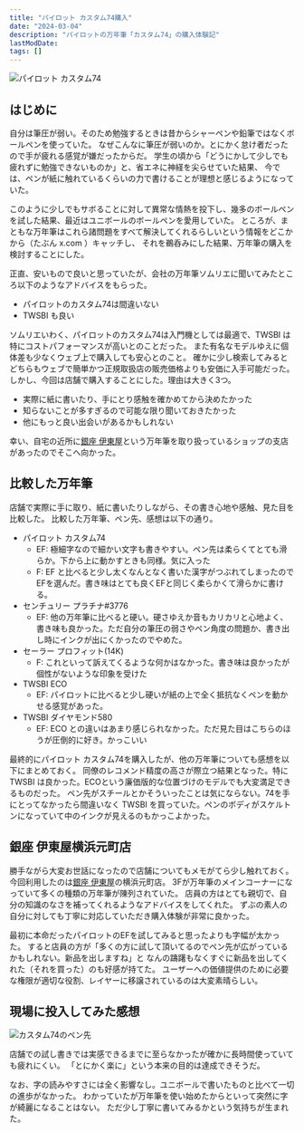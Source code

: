 ```yaml
---
title: "パイロット カスタム74購入"
date: "2024-03-04"
description: "パイロットの万年筆「カスタム74」の購入体験記"
lastModDate:
tags: []
---
```


<Image src="https://i.imgur.com/ClyciPO.jpg" alt="パイロット カスタム74" />

## はじめに

自分は筆圧が弱い。そのため勉強するときは昔からシャーペンや鉛筆ではなくボールペンを使っていた。
なぜこんなに筆圧が弱いのか。とにかく怠け者だったので手が疲れる感覚が嫌だったからだ。
学生の頃から「どうにかして少しでも疲れずに勉強できないものか」と、省エネに神経を尖らせていた結果、
今では、ペンが紙に触れているくらいの力で書けることが理想と感じるようになっていた。

このように少しでもサボることに対して異常な情熱を投下し、幾多のボールペンを試した結果、最近はユニボールのボールペンを愛用していた。
ところが、まともな万年筆はこれら諸問題をすべて解決してくれるらしいという情報をどこかから（たぶん x.com ）キャッチし、
それを鵜呑みにした結果、万年筆の購入を検討することにした。

正直、安いもので良いと思っていたが、会社の万年筆ソムリエに聞いてみたところ以下のようなアドバイスをもらった。

- パイロットのカスタム74は間違いない
- TWSBI も良い

ソムリエいわく、パイロットのカスタム74は入門機としては最適で、TWSBI は特にコストパフォーマンスが高いとのことだった。
また有名なモデルゆえに個体差も少なくウェブ上で購入しても安心とのこと。
確かに少し検索してみるとどちらもウェブで簡単かつ正規取扱店の販売価格よりも安価に入手可能だった。
しかし、今回は店舗で購入することにした。理由は大きく3つ。

- 実際に紙に書いたり、手にとり感触を確かめてから決めたかった
- 知らないことが多すぎるので可能な限り聞いておきたかった
- 他にもっと良い出会いがあるかもしれない

幸い、自宅の近所に[銀座 伊東屋](https://www.ito-ya.co.jp/)という万年筆を取り扱っているショップの支店があったのでそこへ向かった。

## 比較した万年筆

店舗で実際に手に取り、紙に書いたりしながら、その書き心地や感触、見た目を比較した。
比較した万年筆、ペン先、感想は以下の通り。

- パイロット カスタム74
    - EF: 極細字なので細かい文字も書きやすい。ペン先は柔らくてとても滑らか。下から上に動かすときも同様。気に入った
    - F:  EF と比べると少し太くなんとなく書いた漢字がつぶれてしまったのでEFを選んだ。書き味はとても良くEFと同じく柔らかくて滑らかに書ける。
- センチュリー プラチナ#3776
    - EF: 他の万年筆に比べると硬い。硬さゆえか音もカリカリと心地よく、書き味も良かった。ただ自分の筆圧の弱さやペン角度の問題か、書き出し時にインクが出にくかったのでやめた。
- セーラー プロフィット(14K)
    - F: これといって訴えてくるような何かはなかった。書き味は良かったが個性がないような印象を受けた
- TWSBI ECO
    - EF: パイロットに比べると少し硬いが紙の上で全く抵抗なくペンを動かせる感覚があった。
- TWSBI ダイヤモンド580
    - EF: ECO との違いはあまり感じられなかった。ただ見た目はこちらのほうが圧倒的に好き。かっこいい

最終的にパイロット カスタム74を購入したが、他の万年筆についても感想を以下にまとめておく。
同僚のレコメンド精度の高さが際立つ結果となった。特に TWSBI は良かった。ECOという廉価版的な位置づけのモデルでも大変満足できるものだった。
ペン先がスチールとかそういったことは気にならない。74を手にとってなかったら間違いなく TWSBI を買っていた。ペンのボディがスケルトンになっていて中のインクが見えるのもかっこよかった。

## 銀座 伊東屋横浜元町店

勝手ながら大変お世話になったので店舗についてもメモがてら少し触れておく。
今回利用したのは[銀座 伊東屋](https://www.ito-ya.co.jp/)の横浜元町店。
3Fが万年筆のメインコーナーになっていて多くの種類の万年筆が陳列されていた。
店員の方はとても親切で、自分の知識のなさを補ってくれるようなアドバイスをしてくれた。
ずぶの素人の自分に対しても丁寧に対応していただき購入体験が非常に良かった。

最初に本命だったパイロットのEFを試してみると思ったよりも字幅が太かった。
すると店員の方が「多くの方に試して頂いてるのでペン先が広がっているかもしれない。新品を出しますね」と
なんの躊躇もなくすぐに新品を出してくれた（それを買った）のも好感が持てた。
ユーザーへの価値提供のために必要な権限が適切な役割、レイヤーに移譲されているのは大変素晴らしい。

## 現場に投入してみた感想

<Image src="https://i.imgur.com/WLEwUTj.jpg" alt="カスタム74のペン先" />

店舗での試し書きでは実感できるまでに至らなかったが確かに長時間使っていても疲れにくい。
「とにかく楽に」という本来の目的は達成できそうだ。

なお、字の読みやすさには全く影響なし。ユニボールで書いたものと比べて一切の進歩がなかった。
わかっていたが万年筆を使い始めたからといって突然に字が綺麗になることはない。
ただ少し丁寧に書いてみるかという気持ちが生まれた。
